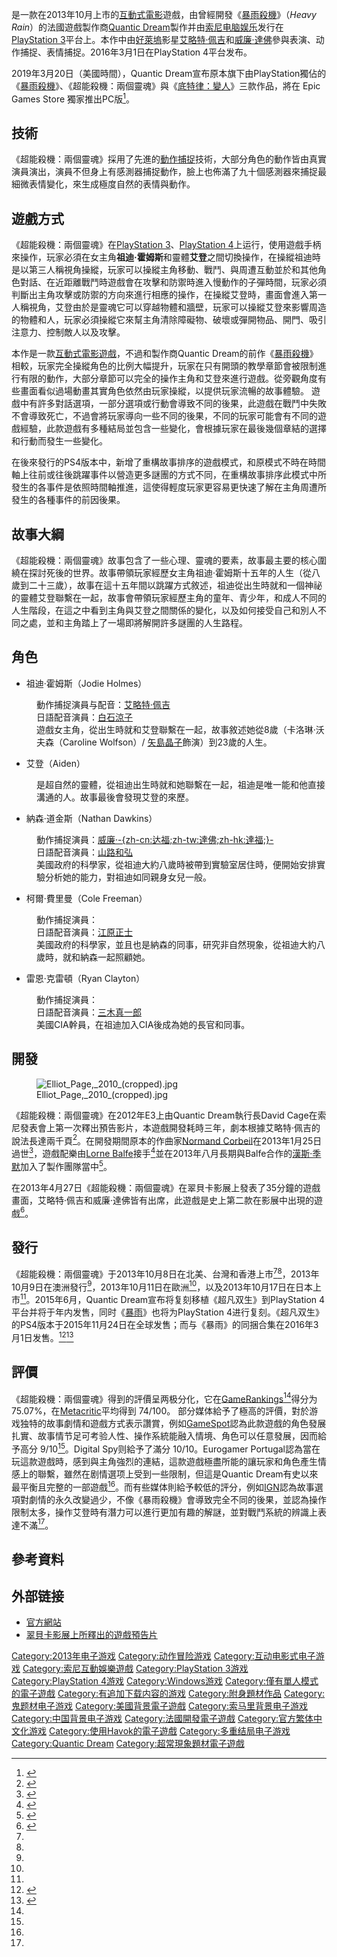 {{noteTA
|G1=Games
|1=zh-cn:埃伦·佩奇;zh-hk:愛倫·比芝;zh-tw:艾倫·佩姬;
|2=zh-cn:达福;zh-tw:達佛;zh-hk:達福;
|3=zh-cn:暴雨; zh-hk:暴雨殺機; zh-tw:暴雨殺機;
}}
{{Infobox VG
| title = 超能殺機：兩個靈魂
| english = Beyond: Two Souls
| image = Beyond Two Souls final cover.jpg
| developer = [[Quantic_Dream|Quantic Dream]]
| publisher = [[索尼电脑娱乐|索尼电脑娱乐]]<small>（[[PlayStation_3,_PlayStation_4|PlayStation 3, PlayStation 4]]）</small><br>[[Quantic_Dream|Quantic Dream]]<small>（[[Windows|Windows]]）</small><ref>{{cite web|url=https://www.theverge.com/2019/3/20/18272214/quantic-dream-epic-pc-store-detroit-beyond-heavy-rain-gdc-2019|title=Quantic Dream is bringing PlayStation games like Detroit and Heavy Rain to Epic's PC store|publisher=The Verge|date=2019-03-20|access-date=2019-03-22|archive-date=2019-03-21|archive-url=https://archive.today/20190321100216/https://www.theverge.com/2019/3/20/18272214/quantic-dream-epic-pc-store-detroit-beyond-heavy-rain-gdc-2019|dead-url=no}}</ref>
| director = [[大卫·凯奇|大卫·凯奇]]
| producer = [[Guillaume_de_Fondaumiere|Guillaume de Fondaumiere]]
| designer = 
| programmer = 
| artist = François Baranger<br />Benoit Godde
| writer = 大卫·凯奇
| composer = [[Normand_Corbeil|Normand Corbeil]]<br />[[Lorne_Balfe|Lorne Balfe]]<br />[[漢斯·季默|漢斯·季默]]
| series = 
| engine = [[Havok引擎|Havok引擎]]（物理引擎）
| platforms = [[PlayStation_3|PlayStation 3]]，[[PlayStation_4|PlayStation 4]]<ref>[http://www.eurogamer.net/articles/2015-06-16-beyond-two-souls-and-heavy-rain-are-heading-to-ps4 Beyond: Two Souls and Heavy Rain are heading to PS4] {{Wayback|url=http://www.eurogamer.net/articles/2015-06-16-beyond-two-souls-and-heavy-rain-are-heading-to-ps4 |date=20170222200446 }}.Eurogamers.2015-06-16.[2015-08-20].</ref>，[[Windows|Windows]]<small>（[[Epic_Games_Store|Epic Games Store]]）</small>
| released = {{collapsible list|title=2013年10月8日| '''PlayStation 3'''{{vgr|NA|2013年10月8日<ref name=blog>{{cite web |url=http://blog.us.playstation.com/2013/03/01/willem-dafoe-ellen-page-star-in-beyond-two-souls-october-8th |title=Willem Dafoe, Ellen Page Star in BEYOND: Two Souls October 8th |publisher=Playstation.com |last=Osgood |first=Derek |date=2013-03-01 |accessdate=2013-06-25 |archive-date=2013-06-02 |archive-url=https://web.archive.org/web/20130602065315/http://blog.us.playstation.com/2013/03/01/willem-dafoe-ellen-page-star-in-beyond-two-souls-october-8th/ |dead-url=no }}</ref>|TWHK|2013年10月8日<ref name=twhk>{{cite news|url=http://www.3dmgame.com/news/201309/2299114.html|title=索尼宣布PS3独占游戏《超凡双生》10月推出中文版|accessdate=2013-10-09|newspaper=3dmgame.com|date=2013-09-06|archive-date=2019-06-22|archive-url=https://web.archive.org/web/20190622045832/https://www.3dmgame.com/news/201309/2299114.html|dead-url=no}}</ref>|AU|2013年10月9日<ref name=AUSreleasedate>{{cite web |url=http://progressbar.com.au/beyond-two-souls-release-date-announced/ |title=Beyond: Two Souls Release Date Announced |publisher=Progress Bar |last=Roberts |first=Brendan |date=2013-06-04 |accessdate=2013-06-27 |archive-url=https://web.archive.org/web/20131113032425/http://progressbar.com.au/beyond-two-souls-release-date-announced/ |archive-date=2013-11-13 |dead-url=yes }}</ref>|EU|2013年10月11日<ref name=UKreleasedate>{{cite web |url=http://www.gamesradar.com/beyond-two-souls-uk-release-date-confirmed/ |title=Beyond: Two Souls UK release date confirmed |publisher=[[GamesRadar|GamesRadar]] |last=Ivan|first=Tom |date= 2013-06-03 |accessdate= 2013-06-27}}</ref>|JP|2013年10月17日<ref name=JPreleasedate>{{cite web |url=http://senpaigamer.com/sony-playstation/beyond-two-souls-release-17-october-japan-08012013-0804 |title=BEYOND: Two Souls Release On 17 October In Japan |publisher=Senpai Gamer |date=2013-08-01 |accessdate=2013-08-31 |deadurl=yes |archiveurl=https://web.archive.org/web/20160310150848/http://senpaigamer.com/sony-playstation/beyond-two-souls-release-17-october-japan-08012013-0804 |archivedate=2016-03-10 }}</ref>}}'''PlayStation 4'''{{vgrelease|NA|2016年3月1日|PAL|2016年3月2日}}'''Windows'''{{Video game release|WW|2019年7月22日}}
}}
| genre = [[互動式電影|互動式電影]]、[[冒險遊戲|冒險]]
| modes = [[單人遊戲|單人遊戲]]、[[雙人遊戲|雙人遊戲]]
}}
{{vgname|超凡双生|en=Beyond: Two Souls|cn=超凡双生|tw=超能殺機：兩個靈魂}}是一款在2013年10月上市的[[互動式電影|互動式電影]]遊戲，由曾經開發《[[暴雨殺機|暴雨殺機]]》（''Heavy Rain''）的法國遊戲製作商[[Quantic_Dream|Quantic Dream]]製作并由[[索尼电脑娱乐|索尼电脑娱乐]]发行在[[PlayStation_3|PlayStation 3]]平台上。本作中由[[好萊塢|好萊塢]]影星[[艾略特·佩吉|艾略特·佩吉]]和[[威廉·達佛|威廉·達佛]]參與表演、动作捕捉、表情捕捉。2016年3月1日在PlayStation 4平台发布。

2019年3月20日（美國時間），Quantic Dream宣布原本旗下由PlayStation獨佔的《[[暴雨殺機|暴雨殺機]]》、《超能殺機：兩個靈魂》與《[[底特律：變人|底特律：變人]]》三款作品，將在 Epic Games Store 獨家推出PC版<ref>{{cite web|title=《暴雨殺機》《BEYOND》《底特律：變人》將在 Epic Games Store 獨家推出 PC 版|url=https://gnn.gamer.com.tw/0/176920.html|accessdate=2019-03-20|archive-date=2019-03-20|archive-url=https://web.archive.org/web/20190320210309/https://gnn.gamer.com.tw/0/176920.html|dead-url=no}}</ref>。

==技術==
《超能殺機：兩個靈魂》採用了先進的[[動作捕捉|動作捕捉]]技術，大部分角色的動作皆由真實演員演出，演員不但身上有感測器捕捉動作，臉上也佈滿了九十個感測器來捕捉最細微表情變化，來生成極度自然的表情與動作。

==遊戲方式==
《超能殺機：兩個靈魂》在[[PlayStation_3|PlayStation 3]]、[[PlayStation_4|PlayStation 4]]上运行，使用遊戲手柄來操作，玩家必須在女主角'''祖迪·霍姆斯'''和靈體'''艾登'''之間切換操作，在操縱祖迪時是以第三人稱視角操縱，玩家可以操縱主角移動、戰鬥、與周遭互動並於和其他角色對話、在近距離戰鬥時遊戲會在攻擊和防禦時進入慢動作的子彈時間，玩家必須判斷出主角攻擊或防禦的方向來進行相應的操作，在操縱艾登時，畫面會進入第一人稱視角，艾登由於是靈魂它可以穿越物體和牆壁，玩家可以操縱艾登來影響周造的物體和人，玩家必須操縱它來幫主角清除障礙物、破壞或彈開物品、開門、吸引注意力、控制敵人以及攻擊。

本作是一款[[互動式電影|互動式電影遊戲]]，不過和製作商Quantic Dream的前作《[[暴雨殺機|暴雨殺機]]》相較，玩家完全操縱角色的比例大幅提升，玩家在只有開頭的教學章節會被限制進行有限的動作，大部分章節可以完全的操作主角和艾登來進行遊戲。從旁觀角度有些畫面看似過場動畫其實角色依然由玩家操縱，以提供玩家流暢的故事體驗。 遊戲中有許多對話選項，一部分選項或行動會導致不同的後果，此遊戲在戰鬥中失敗不會導致死亡，不過會將玩家導向一些不同的後果，不同的玩家可能會有不同的遊戲經驗，此款遊戲有多種結局並包含一些變化，會根據玩家在最後幾個章結的選擇和行動而發生一些變化。

在後來發行的PS4版本中，新增了重構故事排序的遊戲模式，和原模式不時在時間軸上往前或往後跳躍事件以營造更多謎團的方式不同，在重構故事排序此模式中所發生的各事件是依照時間軸推進，這使得輕度玩家更容易更快速了解在主角周遭所發生的各種事件的前因後果。

==故事大綱==
《超能殺機：兩個靈魂》故事包含了一些心理、靈魂的要素，故事最主要的核心圍繞在探討死後的世界。故事帶領玩家經歷女主角祖迪·霍姆斯十五年的人生（從八歲到二十三歲），故事在這十五年間以跳躍方式敘述，祖迪從出生時就和一個神祕的靈體艾登聯繫在一起，故事會帶領玩家經歷主角的童年、青少年，和成人不同的人生階段，在這之中看到主角與艾登之間關係的變化，以及如何接受自己和別人不同之處，並和主角踏上了一場即將解開許多謎團的人生路程。

==角色==
*祖迪·霍姆斯（Jodie Holmes）
:動作捕捉演員与配音：[[艾略特·佩吉|艾略特·佩吉]]
:日語配音演員：[[白石涼子|白石涼子]]
:遊戲女主角，從出生時就和艾登聯繫在一起，故事敘述她從8歲（卡洛琳·沃夫森（Caroline Wolfson）/ [[矢島晶子|矢島晶子]]飾演）到23歲的人生。
*艾登（Aiden）
:是超自然的靈體，從祖迪出生時就和她聯繫在一起，祖迪是唯一能和他直接溝通的人。故事最後會發現艾登的來歷。
*納森·道金斯（Nathan Dawkins）
:動作捕捉演員：[[威廉·達佛|威廉·-{zh-cn:达福;zh-tw:達佛;zh-hk:達福;}-]]
:日語配音演員：[[山路和弘|山路和弘]]
:美國政府的科學家，從祖迪大約八歲時被帶到實驗室居住時，便開始安排實驗分析她的能力，對祖迪如同親身女兒一般。
*柯爾·費里曼（Cole Freeman）
:動作捕捉演員：{{link-en|卡迪·哈迪森|Kadeem Hardison}}
:日語配音演員：[[江原正士|江原正士]]
:美國政府的科學家，並且也是納森的同事，研究非自然現象，從祖迪大約八歲時，就和納森一起照顧她。
*雷恩·克雷頓（Ryan Clayton）
:動作捕捉演員：{{link-en|艾瑞克·溫特|Eric Winter}}
:日語配音演員：[[三木真一郎|三木真一郎]]
:美國CIA幹員，在祖迪加入CIA後成為她的長官和同事。

==開發==
[[File:Elliot_Page,_2010_(cropped).jpg|thumb]]

《超能殺機：兩個靈魂》在2012年E3上由Quantic Dream執行長David Cage在索尼發表會上第一次釋出預告影片，本遊戲開發耗時三年，劇本根據艾略特·佩吉的說法長達兩千頁<ref>{{cite web|url=http://herocomplex.latimes.com/2012/07/19/ellen-page-beyond-game/|title=Ellen Page is ‘Beyond’ real in ‘emotional and subversive’ game|last=Pham|first=Alex|publisher=[[Los_Angeles_Times|Los Angeles Times]]|date=2012-07-19|accessdate=2012-08-29|archive-date=2012-10-18|archive-url=https://web.archive.org/web/20121018063722/http://herocomplex.latimes.com/2012/07/19/ellen-page-beyond-game/|dead-url=no}}</ref>。在開發期間原本的作曲家[[Normand_Corbeil|Normand Corbeil]]在2013年1月25日過世<ref>{{cite web|url=http://www.joystiq.com/2013/01/28/heavy-rain-composer-normand-corbeil-passes-away-aged-56/|title=Heavy Rain Composer Normand Corbeil Passes Away, Age 56|publisher=Joystiq|date=2013-01-28|accessdate=2013-04-16|archive-url=https://web.archive.org/web/20130202022243/http://www.joystiq.com/2013/01/28/heavy-rain-composer-normand-corbeil-passes-away-aged-56/|archive-date=2013-02-02|dead-url=yes}}</ref>，遊戲配樂由[[Lorne_Balfe|Lorne Balfe]]接手<ref>{{cite web |url=http://www.hans-zimmer.com/index.php?rub=news_3&id_news=862 |title=Lorne Balfe to score the video game BEYOND - TWO SOULS |publisher=Hans-Zimmer.com |date=2013-04-14 |accessdate=2013-06-25 |archive-date=2015-02-08 |archive-url=https://web.archive.org/web/20150208225726/http://www.hans-zimmer.com/index.php?rub=news_3&id_news=862 |dead-url=no }}</ref>並在2013年八月長期與Balfe合作的[[漢斯·季默|漢斯·季默]]加入了製作團隊當中<ref>{{cite web|url=http://www.joystiq.com/2013/08/22/beyond-two-souls-soundtrack-from-hans-zimmer-and-lorne-balfe/|title=Beyond: Two Souls soundtrack from Hans Zimmer and Lorne Balfe|last=Conditt|first=Jessica|publisher=Joystiq|date=2013-08-22|accessdate=2013-08-23|archive-url=https://web.archive.org/web/20130822113134/http://www.joystiq.com/2013/08/22/beyond-two-souls-soundtrack-from-hans-zimmer-and-lorne-balfe/|archive-date=2013-08-22|dead-url=yes}}</ref>。

在2013年4月27日《超能殺機：兩個靈魂》在翠貝卡影展上發表了35分鐘的遊戲畫面，艾略特·佩吉和威廉·達佛皆有出席，此遊戲是史上第二款在影展中出現的遊戲<ref>{{cite web |url=http://www.destructoid.com/beyond-two-souls-tribeca-trailer-35-minutes-of-footage-252645.phtml |title=Beyond: Two Souls Tribeca trailer + 35 minutes of footage |publisher=Destructoid |last=Pinsof |first=Allistair |date=2013-04-28 |accessdate=2013-06-25 |archive-date=2013-07-03 |archive-url=https://web.archive.org/web/20130703101239/http://www.destructoid.com/beyond-two-souls-tribeca-trailer-35-minutes-of-footage-252645.phtml |dead-url=no }}</ref>。

==發行==
《超能殺機：兩個靈魂》于2013年10月8日在北美、台灣和香港上市<ref name=blog/><ref name=twhk/>，2013年10月9日在澳洲發行<ref name=AUSreleasedate/>，2013年10月11日在歐洲<ref name=UKreleasedate/>，以及2013年10月17日在日本上市<ref name=JPreleasedate/>。2015年6月，Quantic Dream宣布将复刻移植《超凡双生》到PlayStation 4平台并将于年内发售，同时《[[暴雨_(游戏)|暴雨]]》也将为PlayStation 4进行复刻。《超凡双生》的PS4版本于2015年11月24日在全球发售；而与《暴雨》的同捆合集在2016年3月1日发售。<ref>{{cite web |url=http://www.ign.com/articles/2015/06/16/beyond-two-souls-and-heavy-rain-are-ps4-bound |title=Beyond: Two Souls and Heavy Rain are PS4 Bound |publisher=[[IGN|IGN]] |last=Copeland |first=Wesley |date=2015-06-16 |accessdate=2015-06-22 |archive-date=2015-06-21 |archive-url=https://web.archive.org/web/20150621182222/http://www.ign.com/articles/2015/06/16/beyond-two-souls-and-heavy-rain-are-ps4-bound |dead-url=no }}</ref><ref>{{cite web|url=http://blog.us.playstation.com/2015/11/19/beyond-two-souls-coming-to-ps4-on-nov-24th-heavy-rain-out-next-year/|title=Beyond: Two Souls Coming to PS4 on Nov. 24th, Heavy Rain Out Next Year|first=Guillaume|last=de Fondaumiere|work=[[PlayStation_Blog|PlayStation Blog]]|date=2015-11-19|accessdate=2015-11-19|archive-date=2015-11-20|archive-url=https://web.archive.org/web/20151120015006/http://blog.us.playstation.com/2015/11/19/beyond-two-souls-coming-to-ps4-on-nov-24th-heavy-rain-out-next-year/|dead-url=no}}</ref>

==評價==
{{Video game reviews
| GR = 75.07%<ref name="GR">{{cite web |url=http://www.gamerankings.com/ps3/673021-beyond-two-souls/index.html |title=Beyond: Two Souls for PlayStation 3 |work=[[GameRankings|GameRankings]] |publisher=[[CBS_Interactive|CBS Interactive]] |accessdate=2013-10-08 |archive-date=2019-12-09 |archive-url=https://web.archive.org/web/20191209015236/https://www.gamerankings.com/ps3/673021-beyond-two-souls/index.html |dead-url=no }}</ref>
| MC = 74/100<ref name="MC">{{cite web |url=http://www.metacritic.com/game/playstation-3/beyond-two-souls |title=Beyond: Two Souls for PlayStation 3 Reviews |work=[[Metacritic|Metacritic]] |publisher=[[CBS_Interactive|CBS Interactive]] |accessdate=2013-10-08 |archive-date=2017-12-22 |archive-url=https://web.archive.org/web/20171222014014/http://www.metacritic.com/game/playstation-3/beyond-two-souls |dead-url=no }}</ref>
| Edge = 5/10<ref name="edge">{{cite web|url=http://www.edge-online.com/review/beyond-two-souls-review/|title=Beyond: Two Souls review|work=[[Edge_(magazine)|Edge]]|publisher=[[Future_plc|Future plc]]|date=2013-10-08|accessdate=2013-10-08|archive-date=2014-10-18|archive-url=https://web.archive.org/web/20141018190258/http://www.edge-online.com/review/beyond-two-souls-review/|dead-url=no}}</ref>
| EuroG = 6/10<ref name="EuroG">{{cite web |last=Welsh |first=Oli |date=2013-10-08 |url=http://www.eurogamer.net/articles/2013-10-08-beyond-two-souls-review |title=Beyond: Two Souls review |work=[[Eurogamer|Eurogamer]] |publisher=Eurogamer Network |accessdate=2013-10-08 |archive-date=2013-10-08 |archive-url=https://web.archive.org/web/20131008183035/http://www.eurogamer.net/articles/2013-10-08-beyond-two-souls-review |dead-url=no }}</ref>
| GI = 7.75/10<ref name="GI">{{cite web|url=http://www.gameinformer.com/games/beyond_two_souls/b/ps3/archive/2013/10/08/beyond-two-souls-review-playstation-3.aspx|title=Beyond: Two Souls|work=[[Game_Informer|Game Informer]]|publisher=[[GameStop|GameStop]]|first=Matt|last=Helgeson|date=2013-10-08|accessdate=2013-10-08|archive-date=2021-01-31|archive-url=https://web.archive.org/web/20210131002836/https://www.gameinformer.com/games/beyond_two_souls/b/ps3/archive/2013/10/08/beyond-two-souls-review-playstation-3.aspx|dead-url=no}}</ref>
| GRadar = {{rating|3.5|5}}<ref name="GRadar">{{cite web |url=http://www.gamesradar.com/beyond-two-souls-review/ |title=Beyond: Two Souls |last=Betka |first=Zach |date=2013-10-08 |work=[[GamesRadar|GamesRadar]] |publisher=[[Future_plc|Future plc]] |accessdate=2013-10-08 |archive-date=2015-11-07 |archive-url=https://web.archive.org/web/20151107032611/http://www.gamesradar.com/beyond-two-souls-review/ |dead-url=no }}</ref>
| GSpot = 9.0/10<ref name="GSpot">{{cite web |last=McShea |first=Tom |date=2013-10-08 |url=http://uk.gamespot.com/beyond-two-souls/reviews/beyond-two-souls-review-6415416/ |title=Beyond: Two Souls Review |work=[[GameSpot|GameSpot]] |publisher=[[CBS_Interactive|CBS Interactive]] |accessdate=2013-10-08 }}{{dead link|date=十月 2017 |bot=InternetArchiveBot }}</ref>
| IGN = 6.0/10<ref name="IGN">{{cite web |last=O'Brien |first=Lucy |date=2013-10-08 |url=http://www.ign.com/articles/2013/10/08/beyond-two-souls-review |title=Beyond: Two Souls for PlayStation 3 Reviews |work=[[IGN|IGN]] |publisher=[[Ziff_Davis|Ziff Davis]] |accessdate=2013-10-08 |archive-date=2013-10-08 |archive-url=https://web.archive.org/web/20131008150906/http://www.ign.com/articles/2013/10/08/beyond-two-souls-review |dead-url=no }}</ref>
| Joystiq = {{rating|2.5|5}}<ref name="joystiq">{{cite web |url=http://www.joystiq.com/2013/10/08/beyond-two-souls-review-bc07eda2/ |title=Beyond: Two Souls review: Ever Tethered |last=Kietzmann |first=Ludwig |date=2013-10-08 |work=[[Joystiq|Joystiq]] |publisher=[[AOL|AOL]] |accessdate=2013-10-08 |archive-url=https://web.archive.org/web/20150201100752/http://www.joystiq.com/2013/10/08/beyond-two-souls-review-bc07eda2/ |archive-date=2015-02-01 |dead-url=yes }}</ref>
| OPMUK = 8/10<ref name="opmuk">{{cite web|url=http://www.officialplaystationmagazine.co.uk/review/beyond-two-souls-review-official-playstation-magazine/|title=Beyond: Two Souls review – an essential purchase for interactive-drama fans|work=[[PlayStation_Official_Magazine|PlayStation Official Magazine]]|publisher=[[Future_plc|Future plc]]|first=Phil|last=Iwaniuk|date=2013-10-08|accessdate=2013-10-08|deadurl=yes|archiveurl=https://web.archive.org/web/20131009132059/http://www.officialplaystationmagazine.co.uk/review/beyond-two-souls-review-official-playstation-magazine/|archivedate=2013-10-09}}</ref>
|rev1 = [https://en.wikipedia.org/wiki/Polygon_(website) Polygon]
|rev1Score = 8.0/10<ref name="polygon">{{cite web|url=http://www.polygon.com/2013/10/8/4814738/beyond-two-souls-review|title=Beyond: Two Soul review: hand in hand|work=[[Polygon_(website)|Polygon]]|publisher=[[Vox_Media|Vox Media]]|first=Justin|last=McElroy|date=2013-10-08|accessdate=2013-10-08|archive-date=2013-10-08|archive-url=https://web.archive.org/web/20131008150859/http://www.polygon.com/2013/10/8/4814738/beyond-two-souls-review|dead-url=no}}</ref>
| GameZone = 7.5/10
| GT = 7.2/10
| UCG = 25/30 
|rev5 = IGN Italia
|rev5Score = 8.5/10
|rev3 = Machinima
|rev3Score = 8/10
|rev4 = Eurogamer Italy
|rev4Score = 9/10
|rev2 = Digital Spy
|rev2Score = 10/10
|rev6 = Playstation Universe
|rev6Score = 9.5/10
|rev7 = Hardcore Gamer
|rev7Score = 9.5/10
}}

《超能殺機：兩個靈魂》得到的評價呈两极分化，它在[[GameRankings|GameRankings]]<ref name="GR"/>得分为 75.07%，在[[Metacritic|Metacritic]]平均得到 74/100。 部分媒体給予了極高的評價，對於游戏独特的故事劇情和遊戲方式表示讚賞，例如[[GameSpot|GameSpot]]認為此款遊戲的角色發展扎實、故事情节足可考验人性、操作系統能融入情境、角色可以任意發展，因而給予高分 9/10<ref name="GSpot"/>。Digital Spy则給予了滿分 10/10。Eurogamer Portugal認為當在玩這款遊戲時，感到與主角強烈的連結，這款遊戲極盡所能的讓玩家和角色產生情感上的聯繫，雖然在剧情選项上受到一些限制，但這是Quantic Dream有史以來最平衡且完整的一部遊戲<ref name="MC"/>。而有些媒体則給予較低的評分，例如[[IGN|IGN]]認為故事選項對劇情的永久改變過少，不像《暴雨殺機》會導致完全不同的後果，並認為操作限制太多，操作艾登時有潛力可以進行更加有趣的解謎，並對戰鬥系統的辨識上表達不滿<ref name="IGN"/>。

==參考資料==
{{reflist|2}}

==外部链接==
* [http://playstation.beyond-twosouls.com/#home 官方網站] {{Wayback|url=http://playstation.beyond-twosouls.com/#home |date=20170628172202 }}
* [https://www.youtube.com/watch?v=c9D1N-MHwog 翠貝卡影展上所釋出的遊戲預告片] {{Wayback|url=https://www.youtube.com/watch?v=c9D1N-MHwog |date=20210311071936 }}

{{Quantic Dream}}

{{DEFAULTSORT:Beyond, Two Souls}}
[[Category:2013年电子游戏|Category:2013年电子游戏]]
[[Category:动作冒险游戏|Category:动作冒险游戏]]
[[Category:互动电影式电子游戏|Category:互动电影式电子游戏]]
[[Category:索尼互動娛樂遊戲|Category:索尼互動娛樂遊戲]]
[[Category:PlayStation_3游戏|Category:PlayStation 3游戏]]
[[Category:PlayStation_4游戏|Category:PlayStation 4游戏]]
[[Category:Windows游戏|Category:Windows游戏]]
[[Category:僅有單人模式的電子遊戲|Category:僅有單人模式的電子遊戲]]
[[Category:有追加下载内容的游戏|Category:有追加下载内容的游戏]]
[[Category:附身題材作品|Category:附身題材作品]]
[[Category:鬼题材电子游戏|Category:鬼题材电子游戏]]
[[Category:美國背景電子遊戲|Category:美國背景電子遊戲]]
[[Category:索马里背景电子游戏|Category:索马里背景电子游戏]]
[[Category:中国背景电子游戏|Category:中国背景电子游戏]]
[[Category:法國開發電子遊戲|Category:法國開發電子遊戲]]
[[Category:官方繁体中文化游戏|Category:官方繁体中文化游戏]]
[[Category:使用Havok的電子遊戲|Category:使用Havok的電子遊戲]]
[[Category:多重结局电子游戏|Category:多重结局电子游戏]]
[[Category:Quantic_Dream|Category:Quantic Dream]]
[[Category:超常現象題材電子遊戲|Category:超常現象題材電子遊戲]]